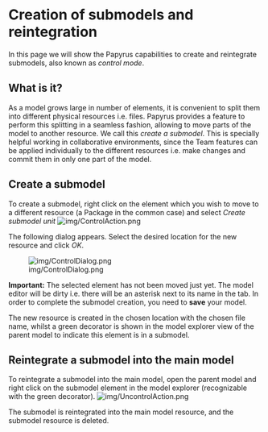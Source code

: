 =Creation of submodels and reintegration=

In this page we will show the Papyrus capabilities to create and reintegrate submodels, also known as ''control mode''. 

==What is it?==
As a model grows large in number of elements, it is convenient to split them into different physical resources i.e. files.
Papyrus provides a feature to perform this splitting in a seamless fashion, allowing to move parts of the model to another resource. We call this ''create a submodel''.  
This is specially helpful working in collaborative environments, since the Team features can be applied individually to the different resources i.e. make changes and commit them in only one part of the model.

==Create a submodel==
To create a submodel, right click on the element which you wish to move to a different resource (a Package in the common case) and select ''Create submodel unit''
[[Image:img/ControlAction.png]] 

The following dialog appears. Select the desired location for the new resource and click ''OK''.

[[Image:img/ControlDialog.png]] 

'''Important:''' The selected element has not been moved just yet. The model editor will be dirty i.e. there will be an asterisk next to its name in the tab. In order to complete the submodel creation, you need to '''save''' your model.

The new resource is created in the chosen location with the chosen file name, whilst a green decorator is shown in the model explorer view of the parent model to indicate this element is in a submodel.

==Reintegrate a submodel into the main model==

To reintegrate a submodel into the main model, open the parent model and right click on the submodel element in the model explorer (recognizable with the green decorator).
[[Image:img/UncontrolAction.png]] 

The submodel is reintegrated into the main model resource, and the submodel resource is deleted. 